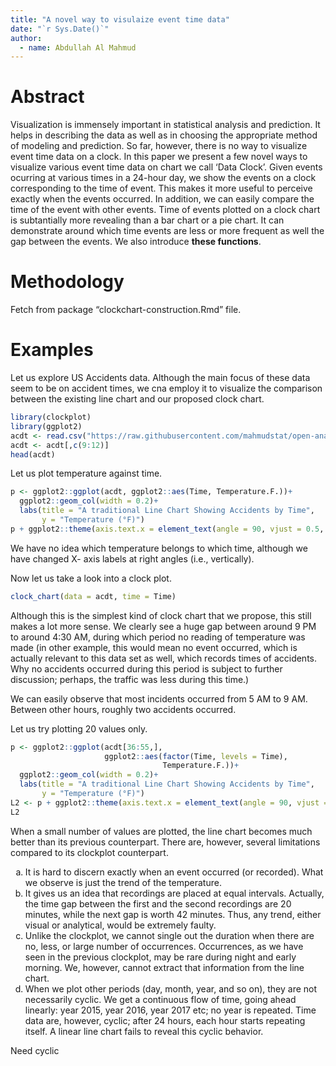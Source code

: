 ```yaml
---
title: "A novel way to visulaize event time data"
date: "`r Sys.Date()`"
author:  
  - name: Abdullah Al Mahmud
---
```


# Abstract

  Visualization is immensely important in statistical analysis and prediction. It helps in describing the data as well as in choosing the appropriate method of modeling and prediction. So far, however, there is no way to visualize event time data on a clock. In this paper we present a few novel ways to visualize various event time data on chart we call 'Data Clock'. Given events ocurring at various times in a 24-hour day, we show the events on a clock corresponding to the time of event. This makes it more useful to perceive exactly when the events occurred. In addition, we can easily compare the time of the event with other events. Time of events plotted on a clock chart is subtantially more revealing than a bar chart or a pie chart. It can demonstrate around which time events are less or more frequent as well the gap between the events. We also introduce __these functions__.


# Methodology

Fetch from package "clockchart-construction.Rmd" file. 

# Examples

Let us explore US Accidents data. Although the main focus of these data 
seem to be on accident times, we cna employ it to visualize the comparison 
between the existing line chart and our proposed clock chart. 

```r
library(clockplot)
library(ggplot2)
acdt <- read.csv("https://raw.githubusercontent.com/mahmudstat/open-analysis/main/data/usacc.csv")
acdt <- acdt[,c(9:12)]
head(acdt)
```

Let us plot temperature against time.

```r
p <- ggplot2::ggplot(acdt, ggplot2::aes(Time, Temperature.F.))+
  ggplot2::geom_col(width = 0.2)+
  labs(title = "A traditional Line Chart Showing Accidents by Time", 
       y = "Temperature (°F)")
p + ggplot2::theme(axis.text.x = element_text(angle = 90, vjust = 0.5, hjust=1))
```

We have no idea which temperature belongs to which time, although we have 
changed X- axis labels at right angles (i.e., vertically). 

Now let us take a look into a clock plot. 

```r
clock_chart(data = acdt, time = Time)
```

Although this is the simplest kind of clock chart that we propose, this still
makes a lot more sense. We clearly see a huge gap between around 9 PM to 
around 4:30 AM, during which period no reading of temperature was made (in
other example, this would mean no event occurred, which is actually relevant to
this data set as well, which records times of accidents. Why no accidents 
occurred during this period is subject to further discussion; perhaps, 
the traffic was less during this time.)

We can easily observe that most incidents occurred from 5 AM to 9 AM. Between 
other hours, roughly two accidents occurred. 


Let us try plotting 20 values only.


```r
p <- ggplot2::ggplot(acdt[36:55,], 
                     ggplot2::aes(factor(Time, levels = Time), 
                                  Temperature.F.))+
  ggplot2::geom_col(width = 0.2)+
  labs(title = "A traditional Line Chart Showing Accidents by Time", 
       y = "Temperature (°F)")
L2 <- p + ggplot2::theme(axis.text.x = element_text(angle = 90, vjust = 0.5, hjust=1))
L2
```

When a small number of values are plotted, the line chart becomes much better
than its previous counterpart. There are, however, several limitations compared
to its clockplot counterpart.

a. It is hard to discern exactly when an event occurred (or recorded). What we
observe is just the trend of the temperature.  
b. It gives us an idea that recordings are placed at equal intervals. Actually,
the time gap between the first and the second recordings are 20 minutes, while
the next gap is worth 42 minutes. Thus, any trend, either visual or analytical,
would be extremely faulty. 
c. Unlike the clockplot, we cannot single out the duration when there are
no, less, or large number of occurrences. Occurrences, as we have seen in
the previous clockplot, may be rare during night and early morning. We, however,
cannot extract that information from the line chart. 
d. When we plot other periods (day, month, year, and so on), they are not 
necessarily cyclic. We get a continuous flow of time, going ahead linearly: 
year 2015, year 2016, year 2017 etc; no year is repeated. Time data are, 
however, cyclic; after 24 hours, each hour starts repeating itself. A linear
line chart fails to reveal this cyclic behavior. 

Need cyclic
